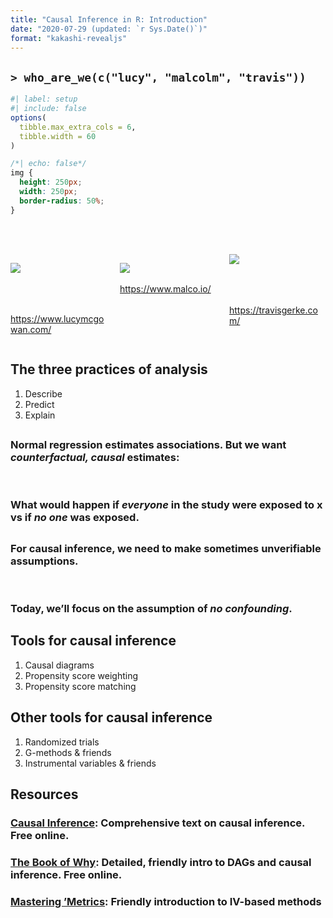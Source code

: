 ```yaml
---
title: "Causal Inference in R: Introduction"
date: "2020-07-29 (updated: `r Sys.Date()`)"
format: "kakashi-revealjs"
---
```


## `> who_are_we(c("lucy", "malcolm", "travis"))`

```r
#| label: setup
#| include: false
options(
  tibble.max_extra_cols = 6, 
  tibble.width = 60
)
```

```css
/*| echo: false*/
img {
  height: 250px;
  width: 250px;
  border-radius: 50%;
}
```

:::: {.columns}

::: {.column width="33.3%"}
<br />
<br />

<img src="img/ldm.jpg" class="rounded-circle" />

::: {.small}
<br />
<br />
&nbsp;&nbsp;&nbsp;&nbsp;&nbsp;&nbsp;&nbsp; [https://www.lucymcgowan.com/](https://www.lucymcgowan.com/)
:::
:::

::: {.column width="33.3%"}
<br />
<br />

::: {.small}
<img src="img/mb.jpg" class="rounded-circle" />
<br />
&nbsp;&nbsp;&nbsp; [https://www.malco.io/](https://www.malco.io/)
:::
:::


::: {.column width="33.3%"}
<br />
<br />
<img src="img/tg.jpg" class="rounded-circle" />



::: {.small}
<br />
<br />
<br />
[https://travisgerke.com/](https://travisgerke.com/)
:::
:::

::::


## The three practices of analysis {background-color="#23373B"}

1. Describe
2. Predict
3. Explain

## {background-color="#23373B" .center}
### Normal regression estimates associations. But we want *counterfactual, causal* estimates: 
<br />

### What would happen if *everyone* in the study were exposed to x vs if *no one* was exposed.


## {background-color="#23373B" .center}
### For causal inference, we need to make sometimes unverifiable assumptions. 

<br />

### Today, we'll focus on the assumption of *no confounding*.

## Tools for causal inference {background-color="#23373B"}

1. Causal diagrams
1. Propensity score weighting
1. Propensity score matching

## Other tools for causal inference {background-color="#23373B"}

1. Randomized trials
1. G-methods & friends
1. Instrumental variables & friends

## Resources {background-color="#23373B"}
### [Causal Inference](https://www.hsph.harvard.edu/miguel-hernan/causal-inference-book/): Comprehensive text on causal inference. Free online.
### [The Book of Why](http://bayes.cs.ucla.edu/WHY/): Detailed, friendly intro to DAGs and causal inference. Free online.
### [Mastering 'Metrics](http://www.masteringmetrics.com/): Friendly introduction to IV-based methods
